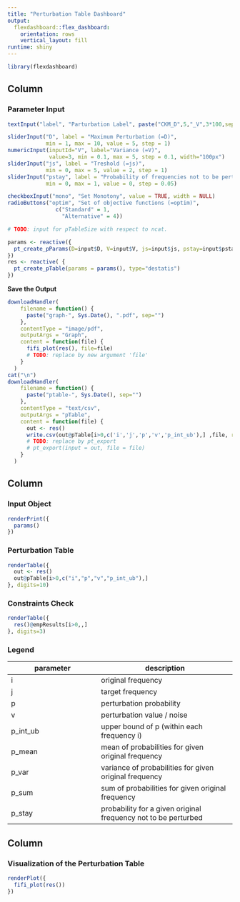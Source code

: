 ```yaml
---
title: "Perturbation Table Dashboard"
output: 
  flexdashboard::flex_dashboard:
    orientation: rows
    vertical_layout: fill
runtime: shiny
---
```


```r
library(flexdashboard)
```

Column {.sidebar}
-----------------------------------------------------------------------

### Parameter Input

```r


textInput("label", "Parturbation Label", paste("CKM_D",5,"_V",3*100,sep=""))

sliderInput("D", label = "Maximum Perturbation (=D)",
            min = 1, max = 10, value = 5, step = 1)
numericInput(inputId="V", label="Variance (=V)", 
             value=3, min = 0.1, max = 5, step = 0.1, width="100px")
sliderInput("js", label = "Treshold (=js)",
            min = 0, max = 5, value = 2, step = 1)
sliderInput("pstay", label = "Probability of frequencies not to be perturbed (=pstay)",
            min = 0, max = 1, value = 0, step = 0.05)

checkboxInput("mono", "Set Monotony", value = TRUE, width = NULL)
radioButtons("optim", "Set of objective functions (=optim)",
               c("Standard" = 1,
                 "Alternative" = 4))

# TODO: input for pTableSize with respect to ncat.

params <- reactive({
  pt_create_pParams(D=input$D, V=input$V, js=input$js, pstay=input$pstay, label=input$label, mono=input$mono, optim=as.integer(input$optim))
})
res <- reactive( {
  pt_create_pTable(params = params(), type="destatis")
})
```



**Save the Output**

```r
downloadHandler(
    filename = function() {
      paste("graph-", Sys.Date(), ".pdf", sep="")
    },
    contentType = "image/pdf",
    outputArgs = "Graph",
    content = function(file) {
      fifi_plot(res(), file=file)
      # TODO: replace by new argument 'file'
    }
  )
cat("\n")
downloadHandler(
    filename = function() {
      paste("ptable-", Sys.Date(), sep="")
    },
    contentType = "text/csv",
    outputArgs = "pTable",
    content = function(file) {
      out <- res()
      write.csv(out@pTable[i>0,c('i','j','p','v','p_int_ub'),] ,file, row.names = FALSE)
      # TODO: replace by pt_export
      # pt_export(input = out, file = file)
    }
  )
```


Column 
-----------------------------------------------------------------------



### Input Object {data-width=175}

```r
renderPrint({
  params()
})
```

### Perturbation Table {data-width=60}

```r
renderTable({
  out <- res()
  out@pTable[i>0,c("i","p","v","p_int_ub"),]
}, digits=10)
```

### Constraints Check {data-width=100}

```r
renderTable({
  res()@empResults[i>0,,]
}, digits=3)
```



### Legend {data-width=75}

parameter     | description
---------------- | ------------------------
i  | original frequency
j | target frequency
p | perturbation probability
v | perturbation value / noise
p_int_ub | upper bound of p (within each frequency i)
p_mean   | mean of probabilities for given original frequency
p_var | variance of probabilities for given original frequency
p_sum | sum of probabilities for given original frequency
p_stay | probability for a given original frequency not to be perturbed


Column 
-----------------------------------------------------------------------

### Visualization of the Perturbation Table

```r
renderPlot({
  fifi_plot(res())
})
```


